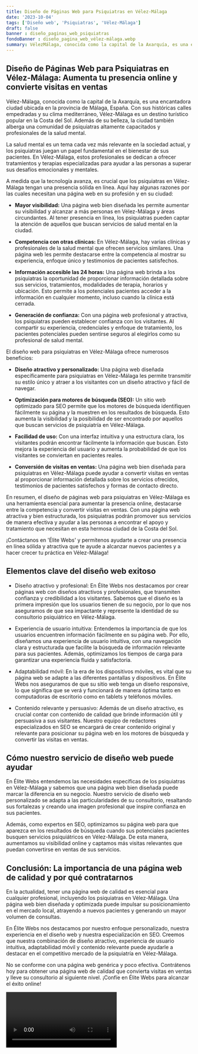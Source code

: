 ```yaml
---
title: Diseño de Páginas Web para Psiquiatras en Vélez-Málaga
date: '2023-10-04'
tags: ['Diseño web', 'Psiquiatras', 'Vélez-Málaga']
draft: false
banner : diseño_paginas_web_psiquiatras
fondoBanner : diseño_pagina_web_vélez-málaga.webp
summary: VélezMálaga, conocida como la capital de la Axarquía, es una encantadora ciudad ubicada en la provincia de Málaga, España. Con sus históricas calles empedradas y su clima mediterráneo, VélezMálaga es un destino turístico popular en la Costa del Sol. Además de su belleza, la ciudad también alberga una comunidad de psiquiatras altamente capacitados y profesionales de la salud mental.
---
```


## Diseño de Páginas Web para Psiquiatras en Vélez-Málaga: Aumenta tu presencia online y convierte visitas en ventas

Vélez-Málaga, conocida como la capital de la Axarquía, es una encantadora ciudad ubicada en la provincia de Málaga, España. Con sus históricas calles empedradas y su clima mediterráneo, Vélez-Málaga es un destino turístico popular en la Costa del Sol. Además de su belleza, la ciudad también alberga una comunidad de psiquiatras altamente capacitados y profesionales de la salud mental.

La salud mental es un tema cada vez más relevante en la sociedad actual, y los psiquiatras juegan un papel fundamental en el bienestar de sus pacientes. En Vélez-Málaga, estos profesionales se dedican a ofrecer tratamientos y terapias especializadas para ayudar a las personas a superar sus desafíos emocionales y mentales.

A medida que la tecnología avanza, es crucial que los psiquiatras en Vélez-Málaga tengan una presencia sólida en línea. Aquí hay algunas razones por las cuales necesitan una página web en su profesión y en su ciudad:

- **Mayor visibilidad:** Una página web bien diseñada les permite aumentar su visibilidad y alcanzar a más personas en Vélez-Málaga y áreas circundantes. Al tener presencia en línea, los psiquiatras pueden captar la atención de aquellos que buscan servicios de salud mental en la ciudad.

- **Competencia con otras clínicas:** En Vélez-Málaga, hay varias clínicas y profesionales de la salud mental que ofrecen servicios similares. Una página web les permite destacarse entre la competencia al mostrar su experiencia, enfoque único y testimonios de pacientes satisfechos.

- **Información accesible las 24 horas:** Una página web brinda a los psiquiatras la oportunidad de proporcionar información detallada sobre sus servicios, tratamientos, modalidades de terapia, horarios y ubicación. Esto permite a los potenciales pacientes acceder a la información en cualquier momento, incluso cuando la clínica está cerrada.

- **Generación de confianza:** Con una página web profesional y atractiva, los psiquiatras pueden establecer confianza con los visitantes. Al compartir su experiencia, credenciales y enfoque de tratamiento, los pacientes potenciales pueden sentirse seguros al elegirlos como su profesional de salud mental.

El diseño web para psiquiatras en Vélez-Málaga ofrece numerosos beneficios:

- **Diseño atractivo y personalizado:** Una página web diseñada específicamente para psiquiatras en Vélez-Málaga les permite transmitir su estilo único y atraer a los visitantes con un diseño atractivo y fácil de navegar.

- **Optimización para motores de búsqueda (SEO):** Un sitio web optimizado para SEO permite que los motores de búsqueda identifiquen fácilmente su página y la muestren en los resultados de búsqueda. Esto aumenta la visibilidad y la posibilidad de ser encontrado por aquellos que buscan servicios de psiquiatría en Vélez-Málaga.

- **Facilidad de uso:** Con una interfaz intuitiva y una estructura clara, los visitantes podrán encontrar fácilmente la información que buscan. Esto mejora la experiencia del usuario y aumenta la probabilidad de que los visitantes se conviertan en pacientes reales.

- **Conversión de visitas en ventas:** Una página web bien diseñada para psiquiatras en Vélez-Málaga puede ayudar a convertir visitas en ventas al proporcionar información detallada sobre los servicios ofrecidos, testimonios de pacientes satisfechos y formas de contacto directo.

En resumen, el diseño de páginas web para psiquiatras en Vélez-Málaga es una herramienta esencial para aumentar la presencia online, destacarse entre la competencia y convertir visitas en ventas. Con una página web atractiva y bien estructurada, los psiquiatras podrán promover sus servicios de manera efectiva y ayudar a las personas a encontrar el apoyo y tratamiento que necesitan en esta hermosa ciudad de la Costa del Sol.

¡Contáctanos en 'Élite Webs' y permítenos ayudarte a crear una presencia en línea sólida y atractiva que te ayude a alcanzar nuevos pacientes y a hacer crecer tu práctica en Vélez-Málaga!

<GifSeo />

<Cta />

## Elementos clave del diseño web exitoso

- Diseño atractivo y profesional: En Élite Webs nos destacamos por crear páginas web con diseños atractivos y profesionales, que transmiten confianza y credibilidad a los visitantes. Sabemos que el diseño es la primera impresión que los usuarios tienen de su negocio, por lo que nos aseguramos de que sea impactante y represente la identidad de su consultorio psiquiátrico en Vélez-Málaga.

- Experiencia de usuario intuitiva: Entendemos la importancia de que los usuarios encuentren información fácilmente en su página web. Por ello, diseñamos una experiencia de usuario intuitiva, con una navegación clara y estructurada que facilite la búsqueda de información relevante para sus pacientes. Además, optimizamos los tiempos de carga para garantizar una experiencia fluida y satisfactoria.

- Adaptabilidad móvil: En la era de los dispositivos móviles, es vital que su página web se adapte a las diferentes pantallas y dispositivos. En Élite Webs nos aseguramos de que su sitio web tenga un diseño responsive, lo que significa que se verá y funcionará de manera óptima tanto en computadoras de escritorio como en tablets y teléfonos móviles.

- Contenido relevante y persuasivo: Además de un diseño atractivo, es crucial contar con contenido de calidad que brinde información útil y persuasiva a sus visitantes. Nuestro equipo de redactores especializados en SEO se encargará de crear contenido original y relevante para posicionar su página web en los motores de búsqueda y convertir las visitas en ventas.

## Cómo nuestro servicio de diseño web puede ayudar

En Élite Webs entendemos las necesidades específicas de los psiquiatras en Vélez-Málaga y sabemos que una página web bien diseñada puede marcar la diferencia en su negocio. Nuestro servicio de diseño web personalizado se adapta a las particularidades de su consultorio, resaltando sus fortalezas y creando una imagen profesional que inspire confianza en sus pacientes.

Además, como expertos en SEO, optimizamos su página web para que aparezca en los resultados de búsqueda cuando sus potenciales pacientes busquen servicios psiquiátricos en Vélez-Málaga. De esta manera, aumentamos su visibilidad online y captamos más visitas relevantes que puedan convertirse en ventas de sus servicios.

## Conclusión: La importancia de una página web de calidad y por qué contratarnos

En la actualidad, tener una página web de calidad es esencial para cualquier profesional, incluyendo los psiquiatras en Vélez-Málaga. Una página web bien diseñada y optimizada puede impulsar su posicionamiento en el mercado local, atrayendo a nuevos pacientes y generando un mayor volumen de consultas.

En Élite Webs nos destacamos por nuestro enfoque personalizado, nuestra experiencia en el diseño web y nuestra especialización en SEO. Creemos que nuestra combinación de diseño atractivo, experiencia de usuario intuitiva, adaptabilidad móvil y contenido relevante puede ayudarle a destacar en el competitivo mercado de la psiquiatría en Vélez-Málaga.

No se conforme con una página web genérica y poco efectiva. Contrátenos hoy para obtener una página web de calidad que convierta visitas en ventas y lleve su consultorio al siguiente nivel. ¡Confíe en Élite Webs para alcanzar el éxito online!

<Video />

<CtaBot job='Psiquiatras' city='Vélez-Málaga'/>

<Gmaps query='Vélez-Málaga+españa+maps' />